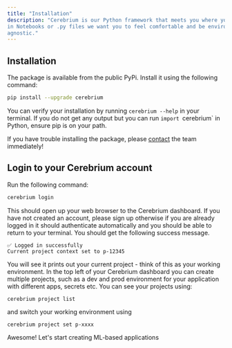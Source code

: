 ```yaml
---
title: "Installation"
description: "Cerebrium is our Python framework that meets you where you work - whether it be
in Notebooks or .py files we want you to feel comfortable and be environment
agnostic."
---
```


## Installation

The package is available from the public PyPi. Install it using the following
command:

```bash
pip install --upgrade cerebrium
```

You can verify your installation by running `cerebrium --help` in your terminal. If you do not get any output
but you can run `import `cerebrium` in Python, ensure pip is on your path.

If you have trouble installing the package, please [contact](mailto:support@cerebrium.ai) the team immediately!

## Login to your Cerebrium account

Run the following command:

```bash
cerebrium login
```

This should open up your web browser to the Cerebrium dashboard. If you have not created an account, please sign up otherwise if you are already logged in it should authenticate automatically
and you should be able to return to your terminal. You should get the following success message.

```
✅ Logged in successfully
Current project context set to p-12345
```

You will see it prints out your current project - think of this as your working environment. In the top left of your Cerebrium dashboard you can create multiple projects, such as a dev and prod
environment for your application with different apps, secrets etc. You can see your projects using:

```
cerebrium project list
```

and switch your working environment using

```
cerebrium project set p-xxxx
```

Awesome! Let's start creating ML-based applications
